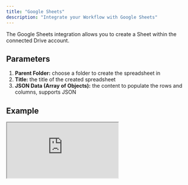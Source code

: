 ```yaml
---
title: "Google Sheets"
description: "Integrate your Workflow with Google Sheets"
---
```



The Google Sheets integration allows you to create a Sheet within the connected Drive account.

## Parameters

1. **Parent Folder:** choose a folder to create the spreadsheet in
2. **Title:** the title of the created spreadsheet
3. **JSON Data (Array of Objects):** the content to populate the rows and columns, supports JSON

## Example

<Frame>
<iframe 
src="https://demo.arcade.software/dNNeDsUWxcdMruSctDCx?embed" 
title="https://demo.arcade.software/dNNeDsUWxcdMruSctDCx?embed" 
style={{width: '100%', maxWidth: '100%', aspectRatio: '1.5 / 1', height: '100%', border: 'none'}}
></iframe>
</Frame>
